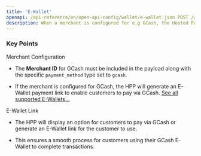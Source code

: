 ```yaml
---
title: 'E-Wallet'
openapi: /api-reference/en/open-api-config/wallet/e-wallet.json POST /api/v1/server-to-server-interface/hpp/generate/link
description: When a merchant is configured for e.g GCash, the Hosted Payment Page (HPP) can generate an E-Wallet link that allows customers to complete their transaction using the GCash payment method.
---
```


### Key Points

<Info>
  Merchant Configuration

  * The **Merchant ID** for GCash must be included in the payload along with the specific `payment_method` type set to `gcash`.

  * If the merchant is configured for GCash, the HPP will generate an E-Wallet payment link to enable customers to pay via GCash. [See all supported E-Wallets...](/documentation/paymentmethods/ewallets)

  E-Wallet Link

  * The HPP will display an option for customers to pay via GCash or generate an E-Wallet link for the customer to use.

  * This ensures a smooth process for customers using their GCash E-Wallet to complete transactions.
</Info>